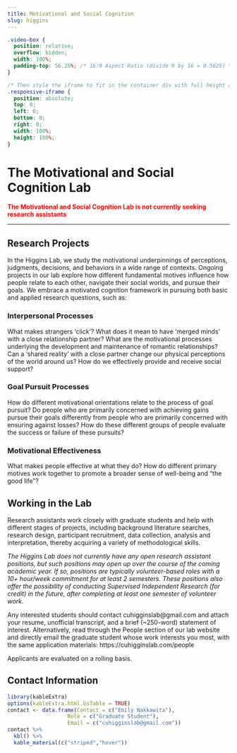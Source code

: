 ```yaml
---
title: Motivational and Social Cognition
slug: higgins
---
```


```css
.video-box {
  position: relative;
  overflow: hidden;
  width: 100%;
  padding-top: 56.25%; /* 16:9 Aspect Ratio (divide 9 by 16 = 0.5625) */
}

/* Then style the iframe to fit in the container div with full height and width */
.responsive-iframe {
  position: absolute;
  top: 0;
  left: 0;
  bottom: 0;
  right: 0;
  width: 100%;
  height: 100%;
}
```

# The Motivational and Social Cognition Lab

<span style="color:red">
**The Motivational and Social Cognition Lab is not currently seeking research assistants**
</span>

***

## Research Projects

In the Higgins Lab, we study the motivational underpinnings of perceptions, judgments, decisions, and behaviors in a wide range of contexts. Ongoing projects in our lab explore how different fundamental motives influence how people relate to each other, navigate their social worlds, and pursue their goals. We embrace a motivated cognition framework in pursuing both basic and applied research questions, such as:

### Interpersonal Processes

What makes strangers ‘click’? What does it mean to have ‘merged minds’ with a close relationship partner? What are the motivational processes underlying the development and maintenance of romantic relationships? Can a ‘shared reality’ with a close partner change our physical perceptions of the world around us? How do we effectively provide and receive social support?

### Goal Pursuit Processes

How do different motivational orientations relate to the process of goal pursuit? Do people who are primarily concerned with achieving gains pursue their goals differently from people who are primarily concerned with ensuring against losses? How do these different groups of people evaluate the success or failure of these pursuits?

### Motivational Effectiveness

What makes people effective at what they do? How do different primary motives work together to promote a broader sense of well-being and “the good life”?

## Working in the Lab
Research assistants work closely with graduate students and help with different stages of projects, including background literature searches, research design, participant recruitment, data collection, analysis and interpretation, thereby acquiring a variety of methodological skills.
  
*The Higgins Lab does not currently have any open research assistant positions, but such positions may open up over the course of the coming academic year. If so, positions are typically volunteer-based roles with a 10+ hour/week commitment for at least 2 semesters. These positions also offer the possibility of conducting Supervised Independent Research (for credit) in the future, after completing at least one semester of volunteer work.*

Any interested students should contact cuhigginslab@gmail.com and attach your resume, unofficial transcript, and a brief (~250-word) statement of interest. Alternatively, read through the People section of our lab website and directly email the graduate student whose work interests you most, with the same application materials: https://cuhigginslab.com/people 

Applicants are evaluated on a rolling basis.

## Contact Information

```r
library(kableExtra)
options(kableExtra.html.bsTable = TRUE)
contact <- data.frame(Contact = c("Emily Nakkawita"),
                   Role = c("Graduate Student"),
                   Email = c("cuhigginslab@gmail.com"))
contact %>%
  kbl() %>%
  kable_material(c("striped","hover"))
                   
                   
```

